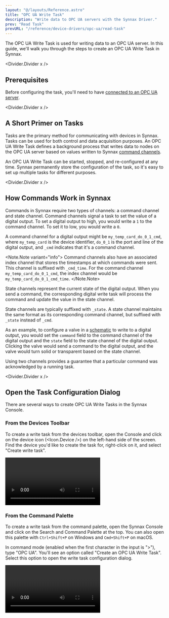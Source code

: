 ```yaml
---
layout: "@/layouts/Reference.astro"
title: "OPC UA Write Task"
description: "Write data to OPC UA servers with the Synnax Driver."
prev: "Read Task"
prevURL: "/reference/device-drivers/opc-ua/read-task"
---
```



The OPC UA Write Task is used for writing data to an OPC UA server. In this guide, we'll
walk you through the steps to create an OPC UA Write Task in Synnax.

<Divider.Divider x />

## Prerequisites

Before configuring the task, you'll need to have
[connected to an OPC UA server](/reference/device-drivers/opc-ua/connect-server).

<Divider.Divider x />

## A Short Primer on Tasks

Tasks are the primary method for communicating with devices in Synnax. Tasks can be used
for both control and data acquisition purposes. An OPC UA Write Task defines a
background process that writes data to nodes on the OPC UA server based on values
written to Synnax [command channels](#how-commands-work-in-synnax).

An OPC UA Write Task can be started, stopped, and re-configured at any time. Synnax
permanently store the configuration of the task, so it's easy to set up multiple tasks
for different purposes.

<Divider.Divider x />

## How Commands Work in Synnax

Commands in Synnax require two types of channels: a command channel and state channel.
Command channels signal a task to set the value of a digital output. To set a digital
output to high, you would write a `1` to the command channel. To set it to low, you
would write a `0`.

A command channel for a digital output might be `my_temp_card_do_0_1_cmd`, where
`my_temp_card` is the device identifier, `do_0_1` is the port and line of the digital
output, and `_cmd` indicates that it's a command channel.

<Note.Note variant="info">
  Command channels also have an associated index channel that stores the timestamps at
  which commands were sent. This channel is suffixed with `_cmd_time`. For the command
  channel `my_temp_card_do_0_1_cmd`, the index channel would be
  `my_temp_card_do_0_1_cmd_time`.
</Note.Note>

State channels represent the current state of the digital output. When you send a
command, the corresponding digital write task will process the command and update the
value in the state channel.

State channels are typically suffixed with `_state`. A state channel maintains the same
format as its corresponding command channel, but suffixed with `_state` instead of
`_cmd`.

As an example, to configure a valve in a [schematic](/reference/console/schematics) to
write to a digital output, you would set the `command` field to the command channel of
the digital output and the `state` field to the state channel of the digital output.
Clicking the valve would send a command to the digital output, and the valve would turn
solid or transparent based on the state channel.

Using two channels provides a guarantee that a particular command was acknowledged by a
running task.

<Divider.Divider x />

## Open the Task Configuration Dialog

There are several ways to create OPC UA Write Tasks in the Synnax Console.

### From the Devices Toolbar

To create a write task from the devices toolbar, open the Console and click on the
device icon (<Icon.Device />) on the left-hand side of the screen. Find the device you'd
like to create the task for, right-click on it, and select "Create write task".

<Video
  client:only="react"
  id="device-drivers/opc-ua/write-task/create-from-resources"
/>

### From the Command Palette

To create a write task from the command palette, open the Synnax Console and click on
the Search and Command Palette at the top. You can also open this palette with
`Ctrl+Shift+P` on Windows and `Cmd+Shift+P` on macOS.

In command mode (enabled when the first character in the input is ">"), type "OPC UA".
You'll see an option called "Create an OPC UA Write Task". Select this option to open
the write task configuration dialog.

<Video client:only="react" id="device-drivers/opc-ua/write-task/create-from-palette" />

### From The Layout Selector

To create a write task from the layout selector, click on the add icon (<Icon.Add />) in
the top-right corner and select "OPC UA Write Task".

<Video client:only="react" id="device-drivers/opc-ua/write-task/create-from-selector" />

<Divider.Divider x />

## Task Configuration Parameters

<Table>
  <thead>
    <tr>
      <th>Field</th>
      <th>Description</th>
    </tr>
  </thead>
  <tbody>
    <tr>
      <td>Name</td>
      <td>A name for your read task.</td>
    </tr>
    <tr>
      <td>OPC UA Server</td>
      <td>Which OPC UA server the task will read from.</td>
    </tr>
    <tr>
      <td>Data Saving</td>
      {
        <td>
          Data saving defines whether acquired data will be permanently stored in
          Synnax. When enabled, Synnax will both stream and store data. When disabled,
          Synnax will only stream data for real-time visualization. Historical data will
          not be available for review.
        </td>
      }
    </tr>
  </tbody>
</Table>

<Divider.Divider x />

## Adding Channels to a Task

To add a channel to a task, simple find the desired channel in the browser and drag it
over to the channels window. From here, you can change the name of the channel. If you
would like to stop a channel from being read, you can click the disable/enable button to
the right of the channel.

To configure the task, just click the "Configure" button. This will save the task
configuration, and you will be able to pause and resume the tasks whenever you want.
Note that configuring a write task here will only create
[command channels](#how-commands-work-in-synnax). In order to create state channels, you
must configure a [read task](/reference/device-drivers/opc-ua/read-task).

<Video client:only="react" id="device-drivers/opc-ua/write-task/add-channels-to-task" />

<Divider.Divider x />

## Stopping and Starting Tasks

To stop and start a task, you can open up the Tasks Toolbar on the left-hand side and
click play and pause. You can also click the play/pause icon in the bottom of the task
configuration window.

<Video client:only="react" id="device-drivers/opc-ua/read-task/start-stop" />

<Divider.Divider x />

## State Configuration

Configuring a write task will only create command channels. To create state channels to
access the states of the nodes you are writing to, you must configure a
[read task](/reference/device-drivers/opc-ua/read-task). You can then use the read task
to read back states of the nodes you are writing to.

<Divider.Divider x />

## Using a Schematic to Control Write Tasks

Once the necessary tasks are configured, you can use a
[schematic](/reference/console/schematics) to write commands to the OPC UA server.
